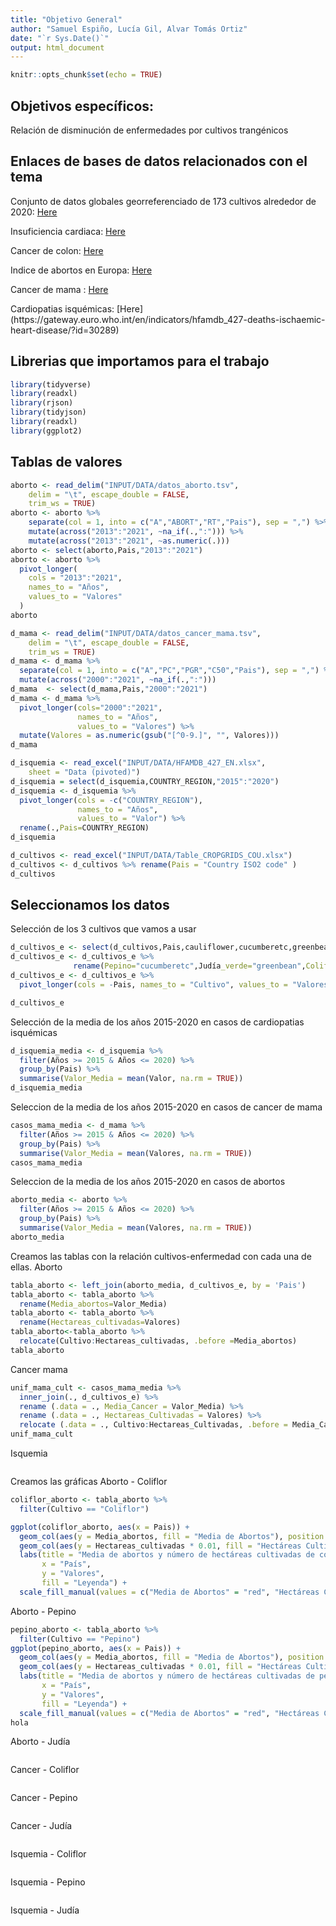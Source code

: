 ```yaml
---
title: "Objetivo General"
author: "Samuel Espiño, Lucía Gil, Alvar Tomás Ortiz"
date: "`r Sys.Date()`"
output: html_document
---
```


```r
knitr::opts_chunk$set(echo = TRUE)
```

## Objetivos específicos: 

 Relación de disminución de enfermedades por cultivos trangénicos

## Enlaces de bases de datos relacionados con el tema

Conjunto de datos globales georreferenciado de 173 cultivos alrededor de 2020: [Here](https://figshare.com/articles/dataset/CROPGRIDS/22491997?file=41952177)

Insuficiencia cardiaca: [Here](https://ec.europa.eu/eurostat/databrowser/view/hlth_ehis_pa2u/default/table?lang=en)

Cancer de colon: [Here](https://ec.europa.eu/eurostat/databrowser/view/hlth_ehis_pa5u/default/table?lang=en)

Indice de abortos en Europa: [Here](https://ec.europa.eu/eurostat/databrowser/view/demo_fabortind/default/table?lang=en) 

Cancer de mama : [Here](https://ec.europa.eu/eurostat/databrowser/view/hlth_ps_scre__custom_8587007/default/table?lang=en)

Cardiopatias isquémicas: [Here] (https://gateway.euro.who.int/en/indicators/hfamdb_427-deaths-ischaemic-heart-disease/?id=30289)

## Librerias que importamos para el trabajo
```r
library(tidyverse)
library(readxl)
library(rjson)
library(tidyjson)
library(readxl)
library(ggplot2)
```

## Tablas de valores

```r
aborto <- read_delim("INPUT/DATA/datos_aborto.tsv", 
    delim = "\t", escape_double = FALSE, 
    trim_ws = TRUE)
aborto <- aborto %>%
    separate(col = 1, into = c("A","ABORT","RT","Pais"), sep = ",") %>%
    mutate(across("2013":"2021", ~na_if(.,":"))) %>%
    mutate(across("2013":"2021", ~as.numeric(.)))
aborto <- select(aborto,Pais,"2013":"2021")
aborto <- aborto %>%
  pivot_longer(
    cols = "2013":"2021",
    names_to = "Años",
    values_to = "Valores"
  )
aborto
```


```r
d_mama <- read_delim("INPUT/DATA/datos_cancer_mama.tsv", 
    delim = "\t", escape_double = FALSE, 
    trim_ws = TRUE)
d_mama <- d_mama %>% 
  separate(col = 1, into = c("A","PC","PGR","C50","Pais"), sep = ",") %>%
  mutate(across("2000":"2021", ~na_if(.,":")))
d_mama  <- select(d_mama,Pais,"2000":"2021")
d_mama <- d_mama %>%
  pivot_longer(cols="2000":"2021",
               names_to = "Años",
               values_to = "Valores") %>%
  mutate(Valores = as.numeric(gsub("[^0-9.]", "", Valores)))
d_mama
```


```r
d_isquemia <- read_excel("INPUT/DATA/HFAMDB_427_EN.xlsx", 
    sheet = "Data (pivoted)")
d_isquemia = select(d_isquemia,COUNTRY_REGION,"2015":"2020")
d_isquemia <- d_isquemia %>%
  pivot_longer(cols = -c("COUNTRY_REGION"),
               names_to = "Años",
               values_to = "Valor") %>%
  rename(.,Pais=COUNTRY_REGION)
d_isquemia
```

```r
d_cultivos <- read_excel("INPUT/DATA/Table_CROPGRIDS_COU.xlsx")
d_cultivos <- d_cultivos %>% rename(Pais = "Country ISO2 code" )
d_cultivos

```
## Seleccionamos los datos 

Selección de los 3 cultivos que vamos a usar
```r
d_cultivos_e <- select(d_cultivos,Pais,cauliflower,cucumberetc,greenbean)
d_cultivos_e <- d_cultivos_e %>% 
              rename(Pepino="cucumberetc",Judía_verde="greenbean",Coliflor="cauliflower")
d_cultivos_e <- d_cultivos_e %>%
  pivot_longer(cols = -Pais, names_to = "Cultivo", values_to = "Valores")

d_cultivos_e
```
Selección de la media de los años 2015-2020 en casos de cardiopatias isquémicas
```r
d_isquemia_media <- d_isquemia %>%
  filter(Años >= 2015 & Años <= 2020) %>%
  group_by(Pais) %>%
  summarise(Valor_Media = mean(Valor, na.rm = TRUE))
d_isquemia_media
```

Seleccion de la media de los años 2015-2020 en casos de cancer de mama
```r
casos_mama_media <- d_mama %>%
  filter(Años >= 2015 & Años <= 2020) %>%
  group_by(Pais) %>%
  summarise(Valor_Media = mean(Valores, na.rm = TRUE)) 
casos_mama_media
```

Seleccion de la media de los años 2015-2020 en casos de abortos
```r
aborto_media <- aborto %>%
  filter(Años >= 2015 & Años <= 2020) %>%
  group_by(Pais) %>%
  summarise(Valor_Media = mean(Valores, na.rm = TRUE))
aborto_media
```
Creamos las tablas con la relación cultivos-enfermedad con cada una de ellas.
Aborto
```r
tabla_aborto <- left_join(aborto_media, d_cultivos_e, by = 'Pais')
tabla_aborto <- tabla_aborto %>%
  rename(Media_abortos=Valor_Media)
tabla_aborto <- tabla_aborto %>%
  rename(Hectareas_cultivadas=Valores)
tabla_aborto<-tabla_aborto %>%
  relocate(Cultivo:Hectareas_cultivadas, .before =Media_abortos)
tabla_aborto
```
Cancer mama
```r
unif_mama_cult <- casos_mama_media %>%
  inner_join(., d_cultivos_e) %>%
  rename (.data = ., Media_Cancer = Valor_Media) %>%
  rename (.data = ., Hectareas_Cultivadas = Valores) %>%
  relocate (.data = ., Cultivo:Hectareas_Cultivadas, .before = Media_Cancer)
unif_mama_cult
```
Isquemia
```r

```
Creamos las gráficas 
Aborto - Coliflor
```r
coliflor_aborto <- tabla_aborto %>% 
  filter(Cultivo == "Coliflor")

ggplot(coliflor_aborto, aes(x = Pais)) +
  geom_col(aes(y = Media_abortos, fill = "Media de Abortos"), position = "dodge", width = 0.7) +
  geom_col(aes(y = Hectareas_cultivadas * 0.01, fill = "Hectáreas Cultivadas"), position = "dodge", width = 0.4) +
  labs(title = "Media de abortos y número de hectáreas cultivadas de coliflor por país",
       x = "País",
       y = "Valores",
       fill = "Leyenda") +
  scale_fill_manual(values = c("Media de Abortos" = "red", "Hectáreas Cultivadas" = "green"))
```

Aborto - Pepino
```r
pepino_aborto <- tabla_aborto %>% 
  filter(Cultivo == "Pepino")
ggplot(pepino_aborto, aes(x = Pais)) +
  geom_col(aes(y = Media_abortos, fill = "Media de Abortos"), position = "dodge", width = 0.7) +
  geom_col(aes(y = Hectareas_cultivadas * 0.01, fill = "Hectáreas Cultivadas"), position = "dodge", width = 0.4) +
  labs(title = "Media de abortos y número de hectáreas cultivadas de pepino por país",
       x = "País",
       y = "Valores",
       fill = "Leyenda") +
  scale_fill_manual(values = c("Media de Abortos" = "red", "Hectáreas Cultivadas" = "green"))
hola
```
Aborto - Judía
```r

```
Cancer - Coliflor 
```r

```
Cancer - Pepino
```r

```
Cancer - Judía
```r

```
Isquemia - Coliflor
```r

```
Isquemia - Pepino
```r

```
Isquemia - Judía
```r

```

